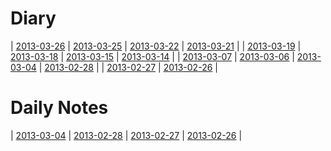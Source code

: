 = Diary =
| [[2013-03-26]] | [[2013-03-25]] | [[2013-03-22]] | [[2013-03-21]] |
| [[2013-03-19]] | [[2013-03-18]] | [[2013-03-15]] | [[2013-03-14]] |
| [[2013-03-07]] | [[2013-03-06]] | [[2013-03-04]] | [[2013-02-28]] |
| [[2013-02-27]] | [[2013-02-26]] |

= Daily Notes =
| [[2013-03-04]] | [[2013-02-28]] | [[2013-02-27]] | [[2013-02-26]] |


